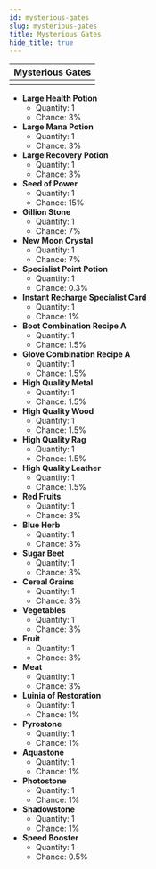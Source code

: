 ---
id: mysterious-gates
slug: mysterious-gates
title: Mysterious Gates
hide_title: true
---


| Mysterious Gates |
| :------------: |
| <MapIcon iconId="67"/> |

- **Large Health Potion**
	- Quantity: 1
	- Chance: 3%
- **Large Mana Potion**
	- Quantity: 1
	- Chance: 3%
- **Large Recovery Potion**
	- Quantity: 1
	- Chance: 3%
- **Seed of Power**
	- Quantity: 1
	- Chance: 15%
- **Gillion Stone**
	- Quantity: 1
	- Chance: 7%
- **New Moon Crystal**
	- Quantity: 1
	- Chance: 7%
- **Specialist Point Potion**
	- Quantity: 1
	- Chance: 0.3%
- **Instant Recharge Specialist Card**
	- Quantity: 1
	- Chance: 1%
- **Boot Combination Recipe A**
	- Quantity: 1
	- Chance: 1.5%
- **Glove Combination Recipe A**
	- Quantity: 1
	- Chance: 1.5%
- **High Quality Metal**
	- Quantity: 1
	- Chance: 1.5%
- **High Quality Wood**
	- Quantity: 1
	- Chance: 1.5%
- **High Quality Rag**
	- Quantity: 1
	- Chance: 1.5%
- **High Quality Leather**
	- Quantity: 1
	- Chance: 1.5%
- **Red Fruits**
	- Quantity: 1
	- Chance: 3%
- **Blue Herb**
	- Quantity: 1
	- Chance: 3%
- **Sugar Beet**
	- Quantity: 1
	- Chance: 3%
- **Cereal Grains**
	- Quantity: 1
	- Chance: 3%
- **Vegetables**
	- Quantity: 1
	- Chance: 3%
- **Fruit**
	- Quantity: 1
	- Chance: 3%
- **Meat**
	- Quantity: 1
	- Chance: 3%
- **Luinia of Restoration**
	- Quantity: 1
	- Chance: 1%
- **Pyrostone**
	- Quantity: 1
	- Chance: 1%
- **Aquastone**
	- Quantity: 1
	- Chance: 1%
- **Photostone**
	- Quantity: 1
	- Chance: 1%
- **Shadowstone**
	- Quantity: 1
	- Chance: 1%
- **Speed Booster**
	- Quantity: 1
	- Chance: 0.5%

